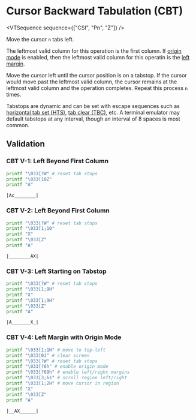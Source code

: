
# Cursor Backward Tabulation (CBT)

<VTSequence sequence={["CSI", "Pn", "Z"]} />

Move the cursor `n` tabs left.

The leftmost valid column for this operation is the first column. If
[origin mode](#TODO) is enabled, then the leftmost valid column for this
operatin is the [left margin](#TODO).

Move the cursor left until the cursor position is on a tabstop. If the
cursor would move past the leftmost valid column, the cursor remains at
the leftmost valid column and the operation completes. Repeat this process
`n` times.

Tabstops are dynamic and can be set with escape sequences such as
[horizontal tab set (HTS)](/vt/hts), [tab clear (TBC)](/vt/tbc), etc.
A terminal emulator may default tabstops at any interval, though an interval
of 8 spaces is most common.

## Validation

### CBT V-1: Left Beyond First Column

```bash
printf "\033[?W" # reset tab stops
printf "\033[10Z"
printf "A"
```

```
|Ac________|
```

### CBT V-2: Left Beyond First Column

```bash
printf "\033[?W" # reset tab stops
printf "\033[1;10"
printf "X"
printf "\033[Z"
printf "A"
```

```
|________AX|
```

### CBT V-3: Left Starting on Tabstop

```bash
printf "\033[?W" # reset tab stops
printf "\033[1;9H"
printf "X"
printf "\033[1;9H"
printf "\033[Z"
printf "A"
```

```
|A_______X_|
```

### CBT V-4: Left Margin with Origin Mode

```bash
printf "\033[1;1H" # move to top-left
printf "\033[0J" # clear screen
printf "\033[?W" # reset tab stops
printf "\033[?6h" # enable origin mode
printf "\033[?69h" # enable left/right margins
printf "\033[3;6s" # scroll region left/right
printf "\033[1;2H" # move cursor in region
printf "X"
printf "\033[Z"
printf "A"
```

```
|__AX______|
```
